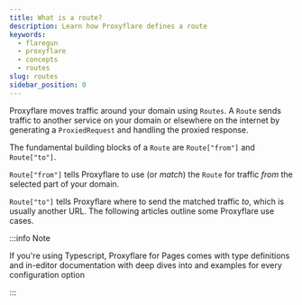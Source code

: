 ```yaml
---
title: What is a route?
description: Learn how Proxyflare defines a route
keywords:
  - flaregun
  - proxyflare
  - concepts
  - routes
slug: routes
sidebar_position: 0
---
```


Proxyflare moves traffic around your domain using `Routes`. A `Route` sends traffic to another service on your domain or elsewhere on the internet by generating a `ProxiedRequest` and handling the proxied response.

The fundamental building blocks of a `Route` are `Route["from"]` and `Route["to"]`.

`Route["from"]` tells Proxyflare to use (or _match_) the `Route` for traffic _from_ the selected part of your domain.

`Route["to"]` tells Proxyflare where to send the matched traffic _to_, which is usually another URL.
The following articles outline some Proxyflare use cases.

:::info Note

If you're using Typescript, Proxyflare for Pages comes with type definitions and in-editor documentation with deep dives into and examples for every configuration option

:::
